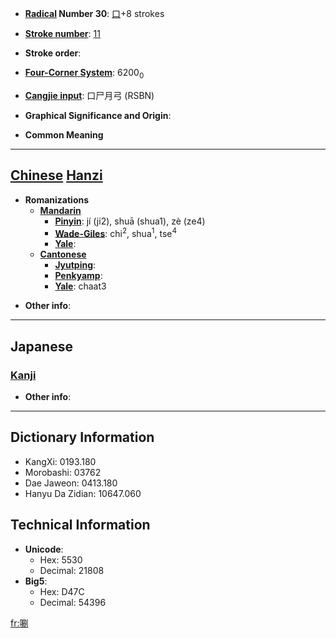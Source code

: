 * '''[[Wiktionary:Chinese radical index| Radical]] Number 30''': [[Wiktionary:Chinese radical index 口|口]]+8 strokes

* '''[[Wiktionary:Chinese total strokes index|Stroke number]]''': [[Wiktionary:Chinese total strokes index 11|11]]

* '''Stroke order''': 

* '''[[Wiktionary:Chinese four corner index|Four-Corner System]]''': 6200<sub>0</sub>

* '''[[Wiktionary:Chinese Cangjie index|Cangjie input]]''': 口尸月弓 (RSBN)

* '''Graphical Significance and Origin''': 

* '''Common Meaning'''

----

== [[Chinese]] [[Hanzi]] ==

* '''Romanizations'''
** '''[[Mandarin]]'''
*** '''[[Pinyin]]''': jí (ji2), shuā (shua1), zè (ze4)
*** '''[[Wade-Giles]]''': chi<sup>2</sup>, shua<sup>1</sup>, tse<sup>4</sup>
*** '''[[Yale]]''': 
** '''[[Cantonese]]'''
*** '''[[Jyutping]]''':
*** '''[[Penkyamp]]''': 
*** '''[[Yale]]''': chaat3

* '''Other info''': 

----

==Japanese==
===[[Kanji]]===
{{kanji|on readings=[[せつ]] (setsu), [[せち]] (sechi), [[さつ]] (satsu)|kun readings=[[はねつくろふ]] (hanetsukurofu)}}

* '''Other info''':  

----

== Dictionary Information ==

* KangXi: 0193.180
* Morobashi: 03762
* Dae Jaweon: 0413.180
* Hanyu Da Zidian: 10647.060

== Technical Information ==

* '''Unicode''':
** Hex: 5530
** Decimal: 21808
* '''Big5''':
** Hex: D47C
** Decimal: 54396

[[fr:唰]]